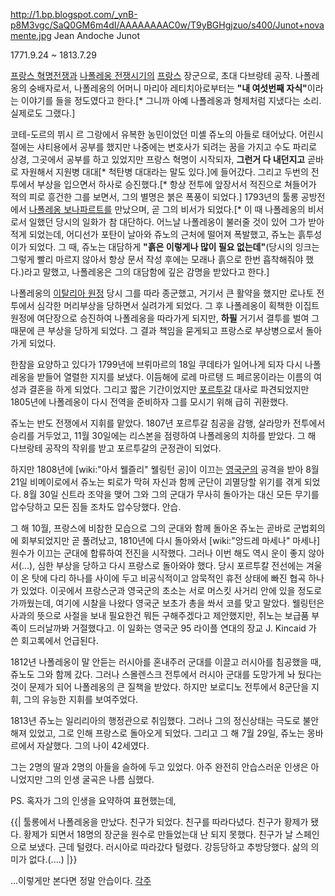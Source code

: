 http://1.bp.blogspot.com/_ynB-p8M3vgc/SaQ0GM6m4dI/AAAAAAAAC0w/T9yBGHgjzuo/s400/Junot+novamente.jpg
Jean Andoche Junot

1771.9.24 ~ 1813.7.29

[[프랑스 혁명전쟁]]과 [[나폴레옹 전쟁]]시기의 [[프랑스]] 장군으로, 초대 다브랑테 공작. 나폴레옹의 숭배자로서, 나폴레옹의 어머니 마리아 레티치아로부터는 '''"내 여섯번째 자식"'''이라는 이야기를 들을 정도였다고 한다.[* 그니까 아예 나폴레옹과 형제처럼 지냈다는 소리. 실제로도 그랬다.]

코테-도르의 뷔시 르 그랑에서 유복한 농민이었던 미셸 쥬노의 아들로 태어났다. 어린시절에는 샤티용에서 공부를 했지만 나중에는 변호사가 되려는 꿈을 가지고 수도 파리로 상경, 그곳에서 공부를 하고 있었지만 프랑스 혁명이 시작되자, '''그런거 다 내던지고''' 곧바로 자원해서 지원병 대대[* 척탄병 대대라는 말도 있다.]에 들어갔다. 그리고 두번의 전투에서 부상을 입으면서 하사로 승진했다.[* 항상 전투에 앞장서서 적진으로 쳐들어가 적의 피로 흥건한 그를 보면서, 그의 별명은 붉은 폭풍이 되었다.] 1793년의 툴롱 공방전에서 [[나폴레옹 보나파르트]]를 만났으며, 곧 그의 비서가 되었다.[* 이 때 나폴레옹의 비서로서 일했던 당시의 일화가 참 대단하다. 어느날 나폴레옹이 불러줄 것이 있어 그가 받아적게 되었는데, 어디선가 포탄이 날아와 쥬노의 근처에 떨어져 폭발했고, 쥬노는 흙투성이가 되었다. 그 때, 쥬노는 대담하게 '''"흙은 이렇게나 많이 필요 없는데"'''(당시의 잉크는 그렇게 빨리 마르지 않아서 항상 문서 작성 후에는 모래나 흙으로 한번 흡착해줘야 했다.)라고 말했고, 나폴레옹은 그의 대담함에 깊은 감명을 받았다고 한다.]

나폴레옹의 [[이탈리아 원정]] 당시 그를 따라 종군했고, 거기서 큰 활약을 했지만 로나토 전투에서 심각한 머리부상을 당하면서 실려가게 되었다. 그 후 나폴레옹이 획책한 이집트 원정에 여단장으로 승진하여 나폴레옹을 따라가게 되지만, '''하필''' 거기서 결투를 벌여 그 때문에 큰 부상을 당하게 되었다. 그 결과 책임을 묻게되고 프랑스로 부상병으로서 돌아가게 되었다.

한참을 요양하고 있다가 1799년에 브뤼마르의 18일 쿠데타가 일어나게 되자 다시 나폴레옹을 받들어 열렬한 지지를 보냈다. 이듬해에 로레 마르탱 드 페르몽이라는 이름의 여성과 결혼을 하게 되었다. 그리고 짧은 기간이었지만 [[포르투갈]] 대사로 파견되었지만 1805년에 나폴레옹이 다시 전역을 준비하자 그를 모시기 위해 급히 귀환했다.

쥬노는 반도 전쟁에서 지휘를 맡았다. 1807년 포르투갈 침공을 감행, 살라망카 전투에서 승리를 거두었고, 11월 30일에는 리스본을 점령하여 나폴레옹의 치하를 받았다. 그 해 다브랑테 공작의 작위를 받고 포르투갈의 군정관이 되었다.

하지만 1808년에 [wiki:"아서 웰즐리" 웰링턴 공]이 이끄는 [[영국군]]의 공격을 받아 8월 21일 비메이로에서 쥬노는 퇴로가 막혀 자신과 함께 군단이 괴멸당할 위기를 겪게 되었다. 8월 30일 신트라 조약을 맺어 그와 그의 군대가 무사히 돌아가는 대신 모든 무기를 압수당하고 모든 짐들 조차도 압수당했다. 안습.

그 해 10월, 프랑스에 비참한 모습으로 그의 군대와 함께 돌아온 쥬노는 곧바로 군법회의에 회부되었지만 곧 풀려났고, 1810년에 다시 돌아와서 [wiki:"앙드레 마세나" 마세나] 원수가 이끄는 군대에 합류하여 전진을 시작했다. 그러나 이번 해도 역시 운이 좋지 않아서(...), 심한 부상을 당하고 다시 프랑스로 돌아와야 했다. 당시 포르투칼 전선에는 겨울이 온 탓에 다리 하나를 사이에 두고 비공식적이고 암묵적인 휴전 상태에 빠진 협곡 하나가 있었다. 이곳에서 프랑스군과 영국군의 초소는 서로 머스킷 사거리 안에 있을 정도로 가까웠는데, 여기에 시찰을 나왔다 영국군 보초가 총을 쏴서 코를 맞고 말았다. 웰링턴은 사과의 뜻으로 사절을 보내 필요한건 뭐든 구해주겠다고 제안했지만, 쥐노는 보급품 부족이 드러날까봐 거절했다고. 이 일화는 영국군 95 라이플 연대의 장교 J. Kincaid 가 쓴 회고록에서 언급된다. 

1812년 나폴레옹이 말 안듣는 러시아를 혼내주러 군대를 이끌고 러시아를 침공했을 때, 쥬노도 그와 함께 갔다. 그러나 스몰렌스크 전투에서 러시아 군대를 도망가게 놔 뒀다는 것이 문제가 되어 나폴레옹의 큰 질책을 받았다. 하지만 보로디노 전투에서 8군단을 지휘, 그의 유능한 지휘를 보여주었다.

1813년 쥬노는 일리리아의 행정관으로 취임했다. 그러나 그의 정신상태는 극도로 불안해져 있었고, 그로 인해 프랑스로 돌아오게 되었다. 그리고 그 해 7월 29일, 쥬노는 몽바르에서 자살했다. 그의 나이 42세였다.

그는 2명의 딸과 2명의 아들을 슬하에 두고 있었다. 아주 완전히 안습스러운 인생은 아니었지만 그의 인생 굴곡은 나름 심했다.

PS. 혹자가 그의 인생을 요약하여 표현했는데,

{{|
툴롱에서 나폴레옹을 만났다.
친구가 되었다.
친구를 따라다녔다.
친구가 황제가 됐다.
황제가 되면서 18명의 장군을 원수로 만들었는대 난 되지 못했다.
친구가 날 스페인으로 보냈다. 근데 털렸다.
러시아로 따라갔다 털렸다.
강등당하고 추방당했다.
삶의 의미가 없다.(....)
|}}

...이렇게만 본다면 정말 안습이다.
[[각주]]
